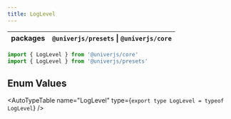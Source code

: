 ```yaml
---
title: LogLevel
---
```


| packages | `@univerjs/presets` \| `@univerjs/core` |
| --- | --- |

```typescript
import { LogLevel } from '@univerjs/core'
import { LogLevel } from '@univerjs/presets'
```

## Enum Values

<AutoTypeTable
  name="LogLevel"
  type={`
    export type LogLevel = typeof LogLevel
  `}
/>
